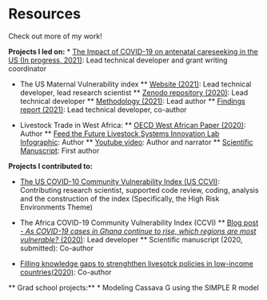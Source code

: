 # Resources

Check out more of my work!

**Projects I led on:**
* [The Impact of COVID-19 on antenatal careseeking in the US (In progress, 2021)](https://healthcostinstitute.org/in-the-news/winners-of-covid-19-research-accelerator-grants-announced): Lead technical developer and grant writing coordinator

* The US Maternal Vulnerability index
** [Website (2021)](https://www.mvi.surgoventures.org): Lead technical developer, lead research scientist
** [Zenodo repository (2020)](https://zenodo.org/record/5590225#.YYfGd5pBw2w): Lead technical developer
** [Methodology (2021)](https://mvi-us.s3.amazonaws.com/assets/SurgoVentures_MVI_Methodology_Jul2021.pdf): Lead author
** [Findings report (2021)](https://surgoventures.org/resource-library/getting-hyperlocal-to-improve-outcomes-achieve-racial-equity-in-maternal-health-the-us-maternal-vulnerability-index): Lead technical developer, co-author

* Livestock Trade in West Africa:
** [OECD West African Paper (2020)](https://read.oecd.org/10.1787/f8c71341-en?format=pdf): Author
** [Feed the Future Livestock Systems Innovation Lab Infographic](https://github.com/vvalerioh/valerio-portfolio/blob/main/assets/INFOGRAPHIC_Valerio_Mapping_Regional_Patterns_Livestock_Trade_West_Africa_approved-2020.06.10%20(1).pdf): Author
** [Youtube video](https://www.youtube.com/watch?v=yYDZfLe5aSs): Author and narrator
** [Scientific Manuscript](https://journals.plos.org/plosone/article?id=10.1371/journal.pone.0232681): First author


**Projects I contributed to:**

* [The US COVID-10 Community Vulnerability Index (US CCVI)](https://precisionforcovid.org/ccvi): Contributing research scientist, supported code review, coding, analysis and the construction of the index (Specifically, the High Risk Environments Theme)

* The Africa COVID-19 Community Vulnerability Index (CCVI)
** [Blog post - _As COVID-19 cases in Ghana continue to rise, which regions are most vulnerable?_ (2020)](https://surgoventures.medium.com/as-covid-19-cases-in-ghana-continue-to-rise-which-regions-are-most-vulnerable-2be1e6940c17): Lead developer
** Scientific manuscript (2020, submitted): Co-author

* [Filling knowledge gaps to strenghthen livesotck policies in low-income countries(2020)](https://linkinghub.elsevier.com/retrieve/pii/S2211912420300821): Co-author

** Grad school projects:**
* Modeling Cassava G using the SIMPLE R model
